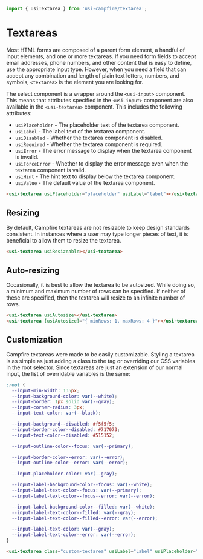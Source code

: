 ```ts
import { UsiTextarea } from 'usi-campfire/textarea';
```

# Textareas
Most HTML forms are composed of a parent form element, a handful of input elements, and one or more textareas. If you need form fields to accept email
addresses, phone numbers, and other content that is easy to define, use the appropriate input type. However, when you need a field that can accept any
combination and length of plain text letters, numbers, and symbols, `<textarea>` is the element you are looking for.

The select component is a wrapper around the `<usi-input>` component. This means that attributes specified in the `<usi-input>` component are also available in
the `<usi-textarea>` component. This includes the following attributes:

  * `usiPlaceholder` - The placeholder text of the textarea component.
  * `usiLabel` - The label text of the textarea component.
  * `usiDisabled` - Whether the textarea component is disabled.
  * `usiRequired` - Whether the textarea component is required.
  * `usiError` - The error message to display when the textarea component is invalid.
  * `usiForceError` - Whether to display the error message even when the textarea component is valid.
  * `usiHint` - The hint text to display below the textarea component.
  * `usiValue` - The default value of the textarea component.

```html
<usi-textarea usiPlaceholder="placeholder" usiLabel="label"></usi-textarea>
```

## Resizing
By default, Campfire textareas are not resizable to keep design standards consistent. In instances where a user may type longer pieces of text, it is
beneficial to allow them to resize the textarea.

```html
<usi-textarea usiResizeable></usi-textarea>
```

## Auto-resizing
Occasionally, it is best to allow the textarea to be autosized. While doing so, a minimum and maximum number of rows can be specified. If neither of these are
specified, then the textarea will resize to an infinite number of rows.

```html
<usi-textarea usiAutosize></usi-textarea>
<usi-textarea [usiAutosize]="{ minRows: 1, maxRows: 4 }"></usi-textarea>
```

## Customization
Campfire textareas were made to be easily customizable. Styling a textarea is as simple as just adding a class to the tag or overriding our CSS variables in
the root selector. Since textareas are just an extension of our normal input, the list of overridable variables is the same:

```css
:root {
  --input-min-width: 135px;
  --input-background-color: var(--white);
  --input-border: 1px solid var(--gray);
  --input-corner-radius: 3px;
  --input-text-color: var(--black);

  --input-background--disabled: #f5f5f5;
  --input-border-color--disabled: #717073;
  --input-text-color--disabled: #515152;

  --input-outline-color--focus: var(--primary);

  --input-border-color--error: var(--error);
  --input-outline-color--error: var(--error);

  --input-placeholder-color: var(--gray);

  --input-label-background-color--focus: var(--white);
  --input-label-text-color--focus: var(--primary);
  --input-label-text-color--focus--error: var(--error);

  --input-label-background-color--filled: var(--white);
  --input-label-text-color--filled: var(--gray);
  --input-label-text-color--filled--error: var(--error);

  --input-label-text-color: var(--gray);
  --input-label-text-color--error: var(--error);
}
```

```html
<usi-textarea class="custom-textarea" usiLabel="Label" usiPlaceholder="Placeholder"></usi-textarea>
```

